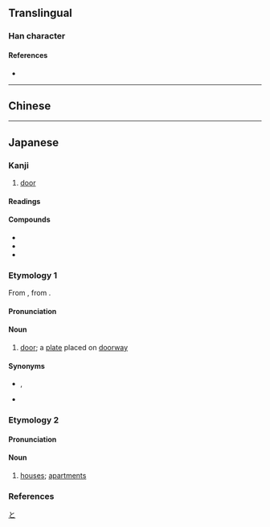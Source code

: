 {{also|戶|户}}
{{character info/new}}
==Translingual==
{{Han simplified forms|戶|戸|户}}

===Han character===
{{Han char|rn=63|rad=戶|as=00|sn=4|var=2|four=|canj=MS,XMS|ids=⿱一尸}}

====References====
* {{Han ref|kx=0414.321|hdz=32257.010|uh=6238|ud=25144}}

----

==Chinese==
{{zh-see|戶|v}}

----

==Japanese==

===Kanji===
{{ja-kanji|grade=2|rs=戶00}}

# [[door]]

====Readings====
{{ja-readings
|goon=ぐ, ご
|kanon=こ
|kun=と-, へ-
|nanori=え, へ
}}

====Compounds====
{{der-top|Compounds}}
* {{ja-r|雨%戸|あま%ど}}
* {{ja-r|神%戸|^こう%べ}}
* {{ja-r|松%戸|^まつ%ど}}
{{der-bottom}}

===Etymology 1===
{{ja-kanjitab|と|yomi=k}}
From {{inh|ja|ojp|sort=と|-}}, from {{inh|ja|jpx-pro|sort=と|*to}}.

====Pronunciation====
{{ja-pron|yomi=k|と|acc=0|acc_ref=DJR,NHK}}

====Noun====
{{ja-noun|kyu=戶|と}}

# [[door]]; a [[plate]] placed on [[doorway]]

====Synonyms====
* {{ja-r|棟|むね}}, {{ja-r|棟|とう}}
* {{ja-r|軒|けん}}

===Etymology 2===
{{ja-kanjitab|こ|yomi=kanon}}

====Pronunciation====
{{ja-pron|こ|y=kanon}}

====Noun====
{{ja-noun|こ}}

# [[house]]s; [[apartment]]s

===References===
<references/>

[[Category:Japanese basic words|と]]
